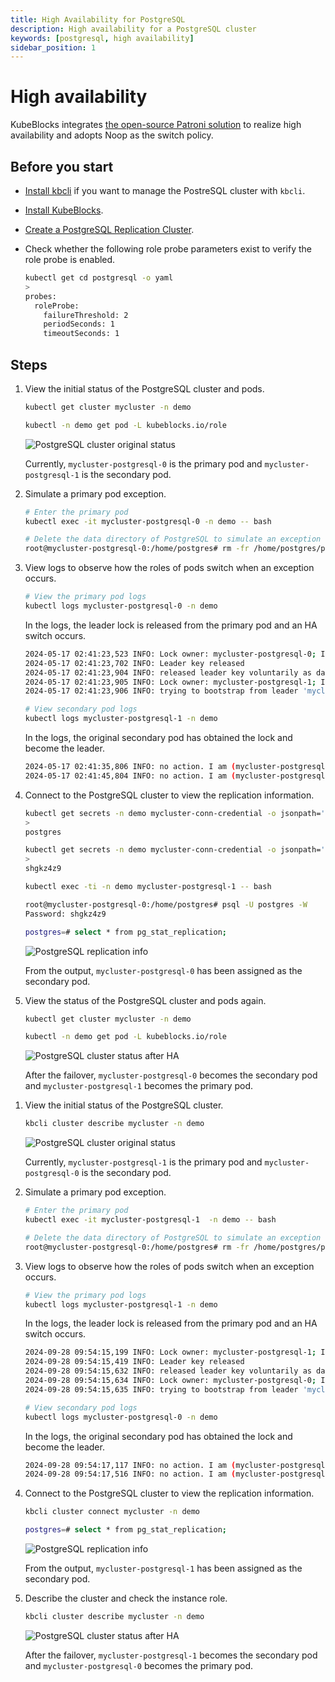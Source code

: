 ```yaml
---
title: High Availability for PostgreSQL
description: High availability for a PostgreSQL cluster
keywords: [postgresql, high availability]
sidebar_position: 1
---
```



# High availability

KubeBlocks integrates [the open-source Patroni solution](https://patroni.readthedocs.io/en/latest/) to realize high availability and adopts Noop as the switch policy.

## Before you start

* [Install kbcli](./../../installation/install-kbcli.md) if you want to manage the PostreSQL cluster with `kbcli`.
* [Install KubeBlocks](./../../installation/install-kubeblocks.md).
* [Create a PostgreSQL Replication Cluster](./../cluster-management/create-and-connect-a-postgresql-cluster.md#create-a-postgresql-cluster).
* Check whether the following role probe parameters exist to verify the role probe is enabled.

    ```bash
    kubectl get cd postgresql -o yaml
    >
    probes:
      roleProbe:
        failureThreshold: 2
        periodSeconds: 1
        timeoutSeconds: 1
    ```

## Steps

<Tabs>

<TabItem value="kubectl" label="kubectl" default>

1. View the initial status of the PostgreSQL cluster and pods.

   ```bash
   kubectl get cluster mycluster -n demo

   kubectl -n demo get pod -L kubeblocks.io/role
   ```

   ![PostgreSQL cluster original status](/img/docs/en/api-ha-pg-original-status.png)

   Currently, `mycluster-postgresql-0` is the primary pod and `mycluster-postgresql-1` is the secondary pod.

2. Simulate a primary pod exception.

   ```bash
   # Enter the primary pod
   kubectl exec -it mycluster-postgresql-0 -n demo -- bash

   # Delete the data directory of PostgreSQL to simulate an exception
   root@mycluster-postgresql-0:/home/postgres# rm -fr /home/postgres/pgdata/pgroot/data
   ```

3. View logs to observe how the roles of pods switch  when an exception occurs.

   ```bash
   # View the primary pod logs
   kubectl logs mycluster-postgresql-0 -n demo
   ```

   In the logs, the leader lock is released from the primary pod and an HA switch occurs.

   ```bash
   2024-05-17 02:41:23,523 INFO: Lock owner: mycluster-postgresql-0; I am mycluster-postgresql-0
   2024-05-17 02:41:23,702 INFO: Leader key released
   2024-05-17 02:41:23,904 INFO: released leader key voluntarily as data dir empty and currently leader
   2024-05-17 02:41:23,905 INFO: Lock owner: mycluster-postgresql-1; I am mycluster-postgresql-0
   2024-05-17 02:41:23,906 INFO: trying to bootstrap from leader 'mycluster-postgresql-1'
   ```

   ```bash
   # View secondary pod logs
   kubectl logs mycluster-postgresql-1 -n demo
   ```

   In the logs, the original secondary pod has obtained the lock and become the leader.

   ```bash
   2024-05-17 02:41:35,806 INFO: no action. I am (mycluster-postgresql-1), the leader with the lock
   2024-05-17 02:41:45,804 INFO: no action. I am (mycluster-postgresql-1), the leader with the lock
   ```

4. Connect to the PostgreSQL cluster to view the replication information.

   ```bash
   kubectl get secrets -n demo mycluster-conn-credential -o jsonpath='{.data.username}' | base64 -d
   >
   postgres

   kubectl get secrets -n demo mycluster-conn-credential -o jsonpath='{.data.password}' | base64 -d
   >
   shgkz4z9

   kubectl exec -ti -n demo mycluster-postgresql-1 -- bash

   root@mycluster-postgresql-0:/home/postgres# psql -U postgres -W
   Password: shgkz4z9
   ```

   ```bash
   postgres=# select * from pg_stat_replication;
   ```

   ![PostgreSQL replication info](/img/docs/en/api-ha-pg-replication-info.png)

   From the output, `mycluster-postgresql-0` has been assigned as the secondary pod.

5. View the status of the PostgreSQL cluster and pods again.

   ```bash
   kubectl get cluster mycluster -n demo

   kubectl -n demo get pod -L kubeblocks.io/role
   ```

   ![PostgreSQL cluster status after HA](/img/docs/en/api-ha-pg-after.png)

   After the failover, `mycluster-postgresql-0` becomes the secondary pod and `mycluster-postgresql-1` becomes the primary pod.

</TabItem>

<TabItem value="kbcli" label="kbcli">

1. View the initial status of the PostgreSQL cluster.

   ```bash
   kbcli cluster describe mycluster -n demo
   ```

   ![PostgreSQL cluster original status](/img/docs/en/pgsql-ha-before.png)

   Currently, `mycluster-postgresql-1` is the primary pod and `mycluster-postgresql-0` is the secondary pod.

2. Simulate a primary pod exception.

   ```bash
   # Enter the primary pod
   kubectl exec -it mycluster-postgresql-1  -n demo -- bash

   # Delete the data directory of PostgreSQL to simulate an exception
   root@mycluster-postgresql-0:/home/postgres# rm -fr /home/postgres/pgdata/pgroot/data
   ```

3. View logs to observe how the roles of pods switch when an exception occurs.

   ```bash
   # View the primary pod logs
   kubectl logs mycluster-postgresql-1 -n demo
   ```

   In the logs, the leader lock is released from the primary pod and an HA switch occurs.

   ```bash
   2024-09-28 09:54:15,199 INFO: Lock owner: mycluster-postgresql-1; I am mycluster-postgresql-1
   2024-09-28 09:54:15,419 INFO: Leader key released
   2024-09-28 09:54:15,632 INFO: released leader key voluntarily as data dir empty and currently leader
   2024-09-28 09:54:15,634 INFO: Lock owner: mycluster-postgresql-0; I am mycluster-postgresql-1
   2024-09-28 09:54:15,635 INFO: trying to bootstrap from leader 'mycluster-postgresql-0'
   ```

   ```bash
   # View secondary pod logs
   kubectl logs mycluster-postgresql-0 -n demo
   ```

   In the logs, the original secondary pod has obtained the lock and become the leader.

   ```bash
   2024-09-28 09:54:17,117 INFO: no action. I am (mycluster-postgresql-0), the leader with the lock
   2024-09-28 09:54:17,516 INFO: no action. I am (mycluster-postgresql-0), the leader with the lock

   ```

4. Connect to the PostgreSQL cluster to view the replication information.

   ```bash
   kbcli cluster connect mycluster -n demo
   ```

   ```bash
   postgres=# select * from pg_stat_replication;
   ```

   ![PostgreSQL replication info](/img/docs/en/pgsql-ha-pg_stat_replication.png)

   From the output, `mycluster-postgresql-1` has been assigned as the secondary pod.

5. Describe the cluster and check the instance role.

   ```bash
   kbcli cluster describe mycluster -n demo
   ```

   ![PostgreSQL cluster status after HA](/img/docs/en/pgsql-ha-after.png)

   After the failover, `mycluster-postgresql-1` becomes the secondary pod and `mycluster-postgresql-0` becomes the primary pod.

</TabItem>

</Tabs>
